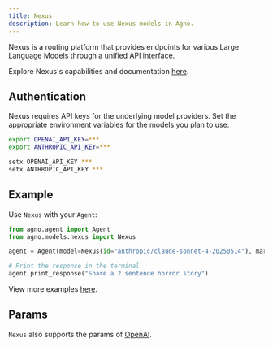 ```yaml
---
title: Nexus
description: Learn how to use Nexus models in Agno.
---
```


Nexus is a routing platform that provides endpoints for various Large Language Models through a unified API interface.

Explore Nexus's capabilities and documentation [here](https://nexusrouter.com/).

## Authentication

Nexus requires API keys for the underlying model providers. Set the appropriate environment variables for the models you plan to use:

<CodeGroup>

```bash Mac
export OPENAI_API_KEY=***
export ANTHROPIC_API_KEY=***
```

```bash Windows
setx OPENAI_API_KEY ***
setx ANTHROPIC_API_KEY ***
```

</CodeGroup>

## Example

Use `Nexus` with your `Agent`:

<CodeGroup>

```python agent.py
from agno.agent import Agent
from agno.models.nexus import Nexus

agent = Agent(model=Nexus(id="anthropic/claude-sonnet-4-20250514"), markdown=True)

# Print the response in the terminal
agent.print_response("Share a 2 sentence horror story")

```

</CodeGroup>

<Note> View more examples [here](/examples/models/nexus/basic). </Note>

## Params

<Snippet file="model-nexus-params.mdx" />

`Nexus` also supports the params of [OpenAI](/reference/models/openai).